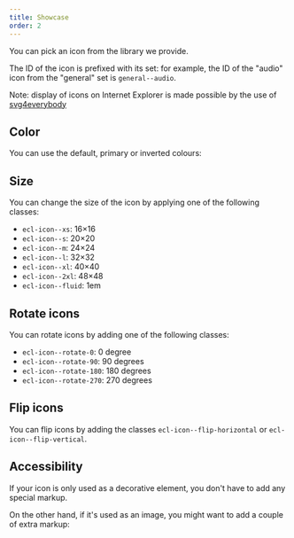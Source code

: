 ```yaml
---
title: Showcase
order: 2
---
```



<Playground system="ec" selectedKind="icon" selectedStory="default">
  <Icon {...demoContentAudio} />
</Playground>

You can pick an icon from <Link to="/ec/guidelines/iconography/">the library we provide</Link>.

The ID of the icon is prefixed with its set: for example, the ID of the "audio" icon from the "general" set is `general--audio`.

Note: display of icons on Internet Explorer is made possible by the use of [svg4everybody](https://github.com/jonathantneal/svg4everybody)

## Color

You can use the default, primary or inverted colours:

<Playground system="ec" selectedKind="icon" selectedStory="default">
  <Icon {...demoContentAudio} />
  <Icon {...demoContentAudio} color="primary" />
  <Icon {...demoContentAudio} color="inverted" />
</Playground>

## Size

You can change the size of the icon by applying one of the following classes:

- `ecl-icon--xs`: 16&times;16
- `ecl-icon--s`: 20&times;20
- `ecl-icon--m`: 24&times;24
- `ecl-icon--l`: 32&times;32
- `ecl-icon--xl`: 40&times;40
- `ecl-icon--2xl`: 48&times;48
- `ecl-icon--fluid`: 1em

<Playground system="ec" selectedKind="icon" selectedStory="default">
  <Icon {...demoContentAudio} size="xs" />
  <Icon {...demoContentAudio} size="s" />
  <Icon {...demoContentAudio} size="m" />
  <Icon {...demoContentAudio} size="l" />
  <Icon {...demoContentAudio} size="xl" />
  <Icon {...demoContentAudio} size="2xl" />
  <Icon {...demoContentAudio} size="fluid" />
</Playground>

## Rotate icons

You can rotate icons by adding one of the following classes:

- `ecl-icon--rotate-0`: 0 degree
- `ecl-icon--rotate-90`: 90 degrees
- `ecl-icon--rotate-180`: 180 degrees
- `ecl-icon--rotate-270`: 270 degrees

<Playground system="ec" selectedKind="icon" selectedStory="default">
  <Icon {...demoContentAudio} transform="rotate-0" />
  <Icon {...demoContentAudio} transform="rotate-90" />
  <Icon {...demoContentAudio} transform="rotate-180" />
  <Icon {...demoContentAudio} transform="rotate-270" />
</Playground>

## Flip icons

You can flip icons by adding the classes `ecl-icon--flip-horizontal` or `ecl-icon--flip-vertical`.

<Playground system="ec" selectedKind="icon" selectedStory="default">
  <Icon {...demoContentAudio} transform="flip-horizontal" />
  <Icon {...demoContentAudio} transform="flip-vertical" />
</Playground>

## Accessibility

If your icon is only used as a decorative element, you don't have to add any special markup.

On the other hand, if it's used as an image, you might want to add a couple of extra markup:

<Playground system="ec" selectedKind="icon" selectedStory="default">
  <Icon
    {...demoContentAudio}
    role="img"
    aria-hidden="false"
    title="Title"
    titleId="example-title"
    desc="Description"
    descId="example-desc"
  />
</Playground>

